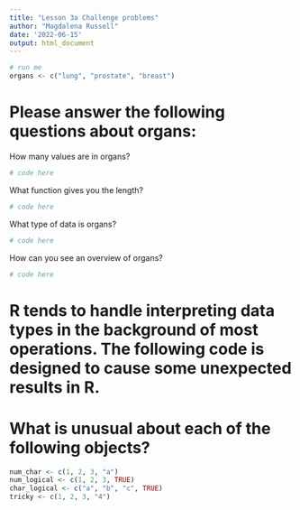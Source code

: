 ```yaml
---
title: "Lesson 3a Challenge problems"
author: "Magdalena Russell"
date: '2022-06-15'
output: html_document
---
```


```r
# run me
organs <- c("lung", "prostate", "breast")

```

# Please answer the following questions about organs:  

How many values are in organs? 

```r
# code here

```

What function gives you the length? 

```r
# code here

```

What type of data is organs? 

```r
# code here

```

How can you see an overview of organs? 

```r
# code here

```

# R tends to handle interpreting data types in the background of most operations. The following code is designed to cause some unexpected results in R.

# What is unusual about each of the following objects?

```r
num_char <- c(1, 2, 3, "a")
num_logical <- c(1, 2, 3, TRUE)
char_logical <- c("a", "b", "c", TRUE) 
tricky <- c(1, 2, 3, "4") 

```


